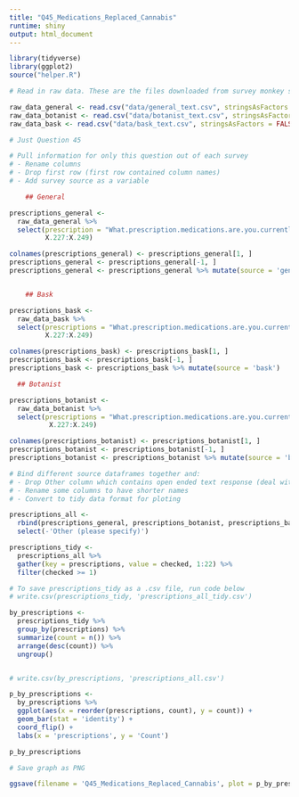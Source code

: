 ```yaml
---
title: "Q45_Medications_Replaced_Cannabis"
runtime: shiny
output: html_document
---
```


```r
library(tidyverse)
library(ggplot2)
source("helper.R")
```


```r
# Read in raw data. These are the files downloaded from survey monkey saved as a .csv

raw_data_general <- read.csv("data/general_text.csv", stringsAsFactors = FALSE)
raw_data_botanist <- read.csv("data/botanist_text.csv", stringsAsFactors = FALSE)
raw_data_bask <- read.csv("data/bask_text.csv", stringsAsFactors = FALSE)

```

```r

# Just Question 45

# Pull information for only this question out of each survey
# - Rename columns
# - Drop first row (first row contained column names)
# - Add survey source as a variable

    ## General

prescriptions_general <- 
  raw_data_general %>%
  select(prescription = "What.prescription.medications.are.you.currently.taking.for.the.health.conditions.and.symptoms.you.face.that.you.are.actively.trying.to.reduce.the.use.of.by.using.cannabis...Please.select.all.that.apply.",
         X.227:X.249)

colnames(prescriptions_general) <- prescriptions_general[1, ]
prescriptions_general <- prescriptions_general[-1, ]
prescriptions_general <- prescriptions_general %>% mutate(source = 'general')


    ## Bask

prescriptions_bask <- 
  raw_data_bask %>%
  select(prescriptions = "What.prescription.medications.are.you.currently.taking.for.the.health.conditions.and.symptoms.you.face.that.you.are.actively.trying.to.reduce.the.use.of.by.using.cannabis...Please.select.all.that.apply.",
         X.227:X.249)

colnames(prescriptions_bask) <- prescriptions_bask[1, ]
prescriptions_bask <- prescriptions_bask[-1, ]
prescriptions_bask <- prescriptions_bask %>% mutate(source = 'bask')

  ## Botanist

prescriptions_botanist <- 
  raw_data_botanist %>%
  select(prescriptions = "What.prescription.medications.are.you.currently.taking.for.the.health.conditions.and.symptoms.you.face.that.you.are.actively.trying.to.reduce.the.use.of.by.using.cannabis...Please.select.all.that.apply.",
          X.227:X.249)

colnames(prescriptions_botanist) <- prescriptions_botanist[1, ]
prescriptions_botanist <- prescriptions_botanist[-1, ]
prescriptions_botanist <- prescriptions_botanist %>% mutate(source = 'botanist')


```

```r

# Bind different source dataframes together and:
# - Drop Other column which contains open ended text response (deal with later)
# - Rename some columns to have shorter names
# - Convert to tidy data format for ploting 

prescriptions_all <- 
  rbind(prescriptions_general, prescriptions_botanist, prescriptions_bask) %>%
  select(-'Other (please specify)')

prescriptions_tidy <-
  prescriptions_all %>%
  gather(key = prescriptions, value = checked, 1:22) %>%
  filter(checked >= 1)

# To save prescriptions_tidy as a .csv file, run code below
# write.csv(prescriptions_tidy, 'prescriptions_all_tidy.csv')

```

```r

by_prescriptions <-
  prescriptions_tidy %>%
  group_by(prescriptions) %>%
  summarize(count = n()) %>%
  arrange(desc(count)) %>%
  ungroup()


# write.csv(by_prescriptions, 'prescriptions_all.csv')

p_by_prescriptions <-
  by_prescriptions %>%
  ggplot(aes(x = reorder(prescriptions, count), y = count)) +
  geom_bar(stat = 'identity') +
  coord_flip() +
  labs(x = 'prescriptions', y = 'Count')

p_by_prescriptions
```


```r
# Save graph as PNG

ggsave(filename = 'Q45_Medications_Replaced_Cannabis', plot = p_by_prescriptions, device = 'png')

```
